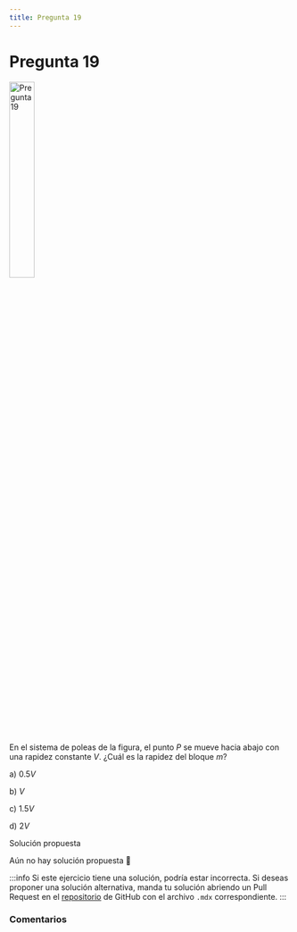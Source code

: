 ```yaml
---
title: Pregunta 19
---
```



# Pregunta 19

<Image
  src="science/dynamics/exercises/2023-2/p19/image.png"
  alt="Pregunta 19"
  width="30%"
/>

En el sistema de poleas de la figura, el punto $P$ se mueve hacia abajo con una rapidez constante $V$. ¿Cuál es la rapidez del bloque $m$?

a) $0.5 V$

b) $V$

c) $1.5 V$

d) $2 V$

<MDXDetails>
<summary>Solución propuesta</summary>

Aún no hay solución propuesta 🥲

:::info
Si este ejercicio tiene una solución, podría estar incorrecta. Si deseas proponer una solución alternativa, manda tu solución abriendo
un Pull Request en el [repositorio](https://github.com/crow-rojas/apuntes-fundamentals/pulls) de GitHub con el archivo
`.mdx` correspondiente.
:::

</MDXDetails>

### Comentarios

<Disqus
  url="https://crow-rojas.github.io/apuntes-fundamentals/docs/science/dynamics/exercises/2023-2/p19"
  identifier="docs/science/dynamics/exercises/2023-2/p19"
  title="2023-2 Dinámica - Pregunta 19"
/>
